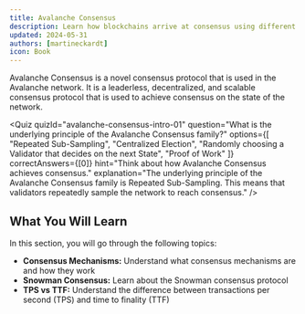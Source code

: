 ```yaml
---
title: Avalanche Consensus
description: Learn how blockchains arrive at consensus using different mechanisms.
updated: 2024-05-31
authors: [martineckardt]
icon: Book
---
```


<YouTube id="3cAFxV2AIU8" />

Avalanche Consensus is a novel consensus protocol that is used in the Avalanche network. It is a leaderless, decentralized, and scalable consensus protocol that is used to achieve consensus on the state of the network.

<Quiz
  quizId="avalanche-consensus-intro-01"
  question="What is the underlying principle of the Avalanche Consensus family?"
  options={[
    "Repeated Sub-Sampling",
    "Centralized Election",
    "Randomly choosing a Validator that decides on the next State",
    "Proof of Work"
  ]}
  correctAnswers={[0]}
    hint="Think about how Avalanche Consensus achieves consensus."
    explanation="The underlying principle of the Avalanche Consensus family is Repeated Sub-Sampling. This means that validators repeatedly sample the network to reach consensus."
/>

## What You Will Learn

In this section, you will go through the following topics:

- **Consensus Mechanisms:** Understand what consensus mechanisms are and how they work
- **Snowman Consensus:** Learn about the Snowman consensus protocol
- **TPS vs TTF:** Understand the difference between transactions per second (TPS) and time to finality (TTF)

